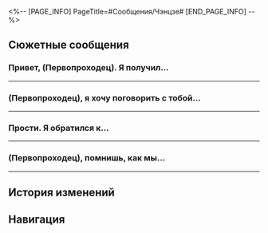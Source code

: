 <%-- [PAGE_INFO]
PageTitle=#Сообщения/Чэнцзе#
[END_PAGE_INFO] --%>
{{Сообщение Инфобокс
|id          = 54
|Изображение = НИП Чэнцзе Иконка.png
|Тип         = НИП
|Отправитель = Чэнцзе
|ПодписьСоо  = Мечтатель
|Фракция     = Лофу Сяньчжоу
}}

==Сюжетные сообщения==
===Привет, (Первопроходец). Я получил...===
{{Сообщения
|условие_получения = 
|текст =
:'''Чэнцзе:''' Привет, (Первопроходец). Я получил твой номер у госпожи Цинцюэ.
:'''Чэнцзе:''' Я пытаюсь разобраться в чертежах моего учителя. Клянусь Небесной Дугой, я чувствую, что меня переполняет вдохновение!
:'''Чэнцзе:''' Я очень хочу обсудить с кем-нибудь свои идеи. У тебя есть время?
:{Выбор} Я не смогу понять.
::'''(Первопроходец):''' Я не смогу тебя понять...
::'''Чэнцзе:''' Хе-хе-хе, мне просто хочется поболтать. Относись к этому, как к пустым разглагольствованиям нового друга.
::{Выбор} Моё время дорого стоит!
:::'''(Первопроходец):''' Моё время дорого стоит!
::{Выбор} Пользователь, которому вы отправили сообщение, в настоящее время недоступен
:::'''(Первопроходец):''' Пользователь, которому вы отправили сообщение, в настоящее время недоступен
:{Выбор} Ты говорил с Цинцюэ?
::'''(Первопроходец):''' Ты говорил с Цинцюэ о своём вдохновении?
::'''Чэнцзе:''' Да. Она сказала, что очень занята. Попросила обратиться к тебе.
::{Выбор} Цинцюэ и занятость - понятия несовместимые.
:::'''(Первопроходец):''' Цинцюэ и занятость - понятия несовместимые.
:::'''Чэнцзе:''' Что это значит? Какое-то новое выражение?
:::'''(Первопроходец):''' Это значит, что между ними нет никакой связи.
::{Выбор} У меня тоже нет времени.
:::'''(Первопроходец):''' Вообще-то, у меня тоже нет времени.
:::'''Чэнцзе:''' Но госпожа Цинцюэ сказала, что ты на Сяньчжоу как турист, и у тебя должно быть много свободного времени. Она также сказала, что тайная фракция, к которой ты принадлежишь, любит помогать людям. Зачем ещё тебе помогать генералу и спасать нас в Комиссии по ремёслам?
:::'''(Первопроходец):''' И чем же я {{MC|ж=обидела|м=обидел}} Цинцюэ?
:'''Чэнцзе:''' Прошу тебя, (Первопроходец).
:'''Чэнцзе:''' Мне очень нужна помощь. Я обязательно заплачу!
;{Принятая миссия: Учитель и друг: Продолжение I}
}}
----

===(Первопроходец), я хочу поговорить с тобой...===
{{Сообщения
|условие_получения = 
|текст =
:'''Чэнцзе:''' (Первопроходец), я хочу поговорить с тобой...
:'''Чэнцзе:''' Кажется, я теряю мотивацию.
:{Выбор} Закончил со звёздным яликом?
::'''(Первопроходец):''' Проектирование звёздного ялика почти закончено?
::'''Чэнцзе:''' Нет. Ещё много работы.
::'''Чэнцзе:''' Эх, когда я думаю о том, что ещё предстоит сделать, мне кажется, что мечта моего учителя несбыточна.
::'''Чэнцзе:''' Я такой бесполезный. Уже больше века прошло, а я всё ещё не могу практиковаться самостоятельно.
:{Выбор} Я словно твой учитель.
::'''(Первопроходец):''' Если честно, мне кажется, я {{MC|ж=стала|м=стал}} твоим учителем.
::'''(Первопроходец):''' Какому изобретателю требуется руководство со стороны?
::'''Чэнцзе:''' Прости. Я так бесполезен. Уже больше века прошло, а я всё ещё не могу практиковаться самостоятельно.
:'''Чэнцзе:''' (Первопроходец), скажи, а ты не можешь прийти и наругать меня лично?
:'''Чэнцзе:''' Стикеров, которые отправляет госпожа Цинцюэ, недостаточно. Они не помогают...
:'''Чэнцзе:''' Если ты сильно меня наругаешь, то в моей душе пробудится стыд и мотивация, и я смогу завершить работу своего учителя!
:{Выбор} Впервые слышу такую просьбу...
::'''(Первопроходец):''' Странная у тебя просьба, впервые такое слышу.
::'''Чэнцзе:''' Пожалуйста! Учитель Райан ругал меня, чтобы подбодрить. Его ругань всегда приводила меня в чувства!
::'''Чэнцзе:''' ...Правда, всего на день.
:{Выбор} Разве пары грубых слов хватит?
::'''(Первопроходец):''' Если бы пары грубых слов было достаточно, чтобы заставить людей исполнить свои мечты, то во вселенной не осталось бы несбывшихся мечт.
::'''Чэнцзе:''' Думаешь, не хватит? Тогда, может, добавить телесные наказания?
::'''Чэнцзе:''' Я слышал от мастера Гуншу, что ты {{MC|ж=использовала|м=использовал}} только палку, чтобы отбиваться от монстров. Может быть, ты сможешь сделать то же самое со мной... но тебе нужно контролировать свою силу.
;{Принятая миссия: Учитель и друг: Продолжение I}
}}
----

===Прости. Я обратился к...===
{{Сообщения
|условие_получения = 
|текст =
:'''Чэнцзе:''' Прости. Я обратился к тебе с этой просьбой, а теперь передумал...
:{Выбор} Какая трата времени...
::'''(Первопроходец):''' Я наконец понимаю, почему ты не можешь практиковаться сам после двух сотен лет в Комиссии по ремёслам.
::'''(Первопроходец):''' Не стоило тратить на тебя время.
::'''Чэнцзе:''' ...Прости, (Первопроходец).
:{Выбор} Не падай духом...
::'''(Первопроходец):''' Не извиняйся. Сделать что-то стоящее всегда сложно.
::'''(Первопроходец):''' Каждую секунду во вселенной кто-то сдаётся. Люди, которые могут превозмогать боль и завершать начатое, превосходят нас всех.
::'''Чэнцзе:''' ...Спасибо, (Первопроходец), за твоё безграничное терпение.
:{Выбор} Отступи, не дави на себя.
::'''(Первопроходец):''' Не стоит так на себя давить.
::'''(Первопроходец):''' Ну доделаешь ты звёздный ялик, и что с того? Понимаю, для тебя он особенный, но можно же сделать шаг назад...
::'''(Первопроходец):''' Всё, что делают люди, - бессмыслица. Пройдёт пара веков, и уже никто не вспомнит о тяжёлом труде какого-то ученика из Комиссии по ремёслам.
::'''Чэнцзе:''' Я...
::'''Чэнцзе:''' Я буду помнить...
:'''Чэнцзе:''' Я закончу оставшуюся работу. Пожалуйста, приди и посмотри, когда я закончу... Жди хороших новостей.
}}
----

===(Первопроходец), помнишь, как мы...===
{{Сообщения
|условие_получения = 
|текст =
:'''Чэнцзе:''' (Первопроходец), помнишь, как мы наблюдали за звёздными яликами в Приюте звёздных яликов?
:'''Чэнцзе:''' Тогда я думал, что могу положиться на свою сиюминутную импульсивность, чтобы завершить проектирование звёздного ялика. «Незаурядный ученик исполнил мечту своего покойного учителя»... Хорошая ведь история?
:{Выбор} Но у тебя не вышло.
::'''(Первопроходец):''' Если бы всё так и вышло, то да, получилась бы хорошая история.
:{Выбор} Это нереалистично.
::'''(Первопроходец):''' Как незаурядный ученик может так легко исполнить мечту учителя? Это нереалистично.
::'''Чэнцзе:''' Да...
:'''Чэнцзе:''' Ах да, ты мне так много помогаешь, а я так и не отблагодарил как следует.
:'''Чэнцзе:''' Можешь прийти в Приют звёздных яликов? Буду ждать тебя на том же мосту, где мы наблюдали за звёздными яликами.
}}
----

==История изменений==
{{История изменений|3.5}}

==Навигация==
{{Сообщения Навбокс}}